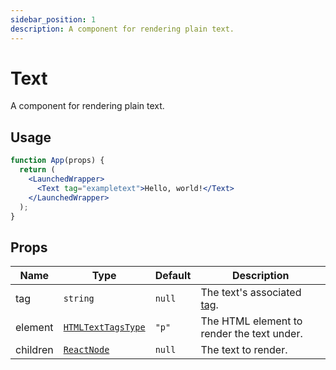 ```yaml
---
sidebar_position: 1
description: A component for rendering plain text.
---
```


# Text

A component for rendering plain text.

## Usage

```jsx live
function App(props) {
  return (
    <LaunchedWrapper>
      <Text tag="exampletext">Hello, world!</Text>
    </LaunchedWrapper>
  );
}
```

## Props

| Name     | Type                                                                                                                                                           | Default | Description                                                   |
| -------- | -------------------------------------------------------------------------------------------------------------------------------------------------------------- | ------- | ------------------------------------------------------------- |
| tag      | `string`                                                                                                                                                       | `null`  | The text's associated [tag](/Get%20Started/concepts#tagging). |
| element  | [`HTMLTextTagsType`](https://github.com/launchsite-tech/launched/blob/5013cfc2a6dd1e7f1e9d84a8c612ff1997859fcb/src/ui/components/helpers/elementGroups.ts#L36) | `"p"`   | The HTML element to render the text under.                    |
| children | [`ReactNode`](https://react.dev/learn/typescript#typing-children)                                                                                              | `null`  | The text to render.                                           |
